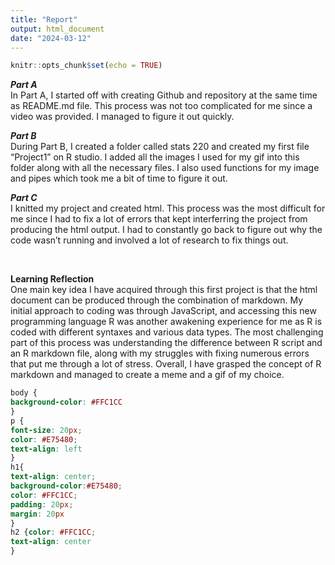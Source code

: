 ```yaml
---
title: "Report"
output: html_document
date: "2024-03-12"
---
```


```r
knitr::opts_chunk$set(echo = TRUE)
```
***Part A*** <br />
In Part A, I started off with creating Github and repository at the same time as README.md file. This process was not too complicated for me since a video was provided. I managed to figure it out quickly.

***Part B*** <br />
During Part B, I created a folder called stats 220 and created my first file "Project1" on R studio. I added all the images I used for my gif into this folder along with all the necessary files. I also used functions for my image and pipes which took me a bit of time to figure it out.

***Part C*** <br />
I knitted my project and created html. This process was the most difficult for me since I had to fix a lot of errors that kept interferring the project from producing the html output. I had to constantly go back to figure out why the code wasn't running and involved a lot of research to fix things out. 


<br />

**Learning Reflection**
<br />
One main key idea I have acquired through this first project is that the html document can be produced through the combination of markdown. My initial approach to coding was through JavaScript, and accessing this new programming language R was another awakening experience for me as R is coded with different syntaxes and various data types. The most challenging part of this process was understanding the difference between R script and an R markdown file, along with my struggles with fixing numerous errors that put me through a lot of stress. Overall, I have grasped the concept of R markdown and managed to create a meme and a gif of my choice.


```css
body {
background-color: #FFC1CC
}
p {
font-size: 20px;
color: #E75480;
text-align: left
}
h1{
text-align: center;
background-color:#E75480;
color: #FFC1CC;
padding: 20px;
margin: 20px
}
h2 {color: #FFC1CC;
text-align: center
}
```